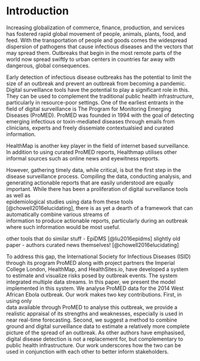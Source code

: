 # Introduction
Increasing globalization of 
commerce, finance, production, and services
has fostered rapid global movement of people, animals, plants, 
food, and feed. With the transportation
of people and goods comes the widespread dispersion of pathogens 
that cause infectious diseases and
the vectors that may spread them. Outbreaks that 
begin in the most remote parts of the world now
spread swiftly to urban centers in countries far 
away with dangerous, global consequences.

Early detection of infectious disease outbreaks has 
the potential to limit the size of an outbreak and
prevent an outbreak from becoming a pandemic. Digital 
surveillance tools have the potential to play a significant role 
in this. They can be used to complement the traditional public
health infrastructure, particularly in resource-poor settings. 
One of the earliest entrants in the field of digital surveillance 
is The Program for Monitoring Emerging Diseases (ProMED). ProMED 
was founded in 1994 with the goal of detecting emerging infectious 
or toxin-mediated diseases through emails from clinicians, experts 
and freely dissemiate contextualsied and curated information.

HealthMap is another key player in the field of internet based 
surveillance. In addition to using curated ProMED reports, 
Healthmap utilises other informal sources such as online news 
and eyewitness reports.

However, gathering timely data, while critical, is but the first 
step in the disease surveillance process. Compiling the data, 
conducting analysis, and generating actionable reports that are 
easily understood are equally important. While there has been a
proliferation of digital surveillance tools as well as  
epidemiological studies using data from these 
tools [@chowell2016elucidating], there is as yet a dearth of a
framework that can automatically combine various streams of  
information to produce actionable reports, particularly during an 
outbreak where such information would be most useful.

other tools that do similar stuff - EpiDMS [@liu2016epidms]
slightly old paper - authors curated news themselves! 
[@chowell2016elucidating]

To address this gap, the International Society for Infectious 
Diseases (ISID) through its
program ProMED along with project partners the Imperial College 
London, HealthMap, and HealthSites.io, have developed 
a system to estimate and visualize risks posed by
outbreak events. The system integrated multiple data streams. 
In this paper, we present the model implemented in this system. 
We analyse ProMED data for the 2014 West African Ebola outbreak.
Our work makes two key contributions. First, in using only  
data available through ProMED to analyse this outbreak, we 
provide a realistic appraisal of its strengths and weaknesses,
especially is used in near real-time forecasting. Second, we 
suggest a method to combine ground and digital surveillance 
data to estimate a relatively more complete picture of the 
spread of an outbreak. As other authors have emphasised, digital
disease detection is not a replacement for, but complementary to
public health infrastructure. Our work underscores how the two 
can be used in conjunction with each other to better inform 
stakeholders.




